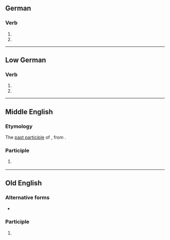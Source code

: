 {{also|frören}}

==German==

===Verb===
{{head|de|verb form}}

# {{de-verb form of|frieren|1|p|v}}
# {{de-verb form of|frieren|3|p|v}}

----

==Low German==

===Verb===
{{head|nds|verb form}}

# {{form of|Past participle|freren|lang=nds}}
# {{form of|Past participle|fresen|lang=nds}}

----

==Middle English==

===Etymology===
The [[past participle]] of {{m|enm|fresen||to freeze}}, from {{der|enm|ang|frēosan}}.

===Participle===
{{head|enm|past participle}}

# {{past participle of|fresen|lang=enm|nocat=1}} {{gloss|frozen}}

----

==Old English==

===Alternative forms===
* {{alter|ang|ġefroren}}

===Participle===
{{head|ang|participle}}

# {{past participle of|frēosan|lang=ang}}